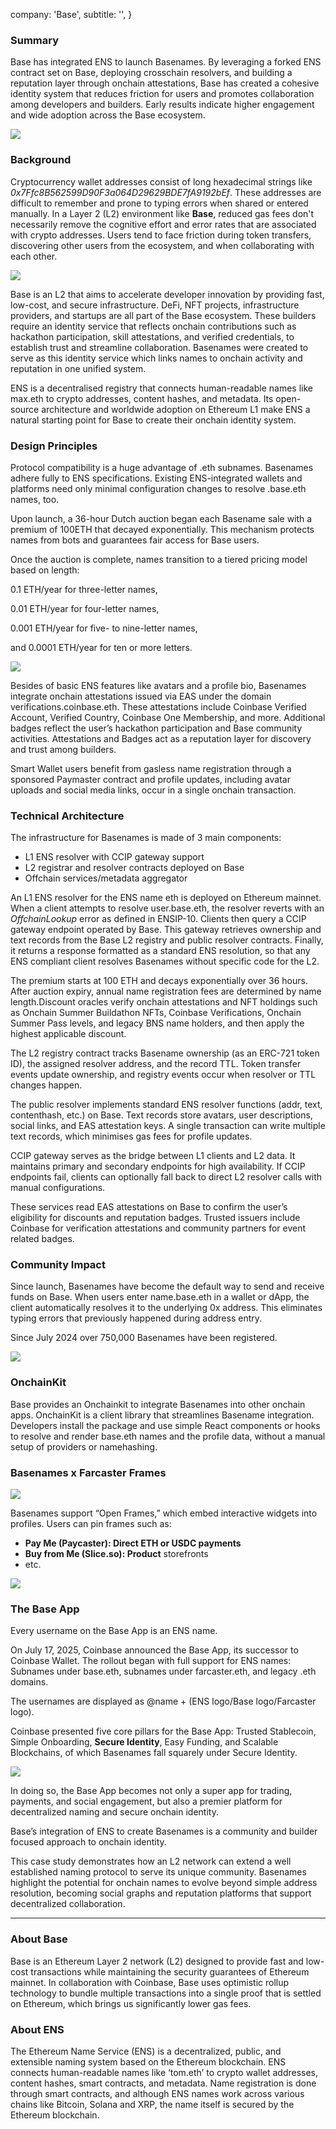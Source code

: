   company: 'Base',
  subtitle: '',
}

### Summary

Base has integrated ENS to launch Basenames. By leveraging a forked ENS contract set on Base, deploying crosschain resolvers, and building a reputation layer through onchain attestations, Base has created a cohesive identity system that reduces friction for users and promotes collaboration among developers and builders. Early results indicate higher engagement and wide adoption across the Base ecosystem.

![](./1.webp)

### Background

Cryptocurrency wallet addresses consist of long hexadecimal strings like *0x7Ffc8B562599D90F3a064D29629BDE7fA9192bEf*. These addresses are difficult to remember and prone to typing errors when shared or entered manually. In a Layer 2 (L2) environment like **Base**, reduced gas fees don't necessarily remove the cognitive effort and error rates that are associated with crypto addresses. Users tend to face friction during token transfers, discovering other users from the ecosystem, and when collaborating with each other.

![](./2.webp)

Base is an L2 that aims to accelerate developer innovation by providing fast, low-cost, and secure infrastructure. DeFi, NFT projects, infrastructure providers, and startups are all part of the Base ecosystem. These builders require an identity service that reflects onchain contributions such as hackathon participation, skill attestations, and verified credentials, to establish trust and streamline collaboration. Basenames were created to serve as this identity service which links names to onchain activity and reputation in one unified system.

ENS is a decentralised registry that connects human-readable names like max.eth to crypto addresses, content hashes, and metadata. Its open-source architecture and worldwide adoption on Ethereum L1 make ENS a natural starting point for Base to create their onchain identity system.

### Design Principles

Protocol compatibility is a huge advantage of .eth subnames. Basenames adhere fully to ENS specifications. Existing ENS-integrated wallets and platforms need only minimal configuration changes to resolve .base.eth names, too.

Upon launch, a 36-hour Dutch auction began each Basename sale with a premium of 100ETH that decayed exponentially. This mechanism protects names from bots and guarantees fair access for Base users.

Once the auction is complete, names transition to a tiered pricing model based on length:

0.1 ETH/year for three-letter names,

0.01 ETH/year for four-letter names,

0.001 ETH/year for five- to nine-letter names,

and 0.0001 ETH/year for ten or more letters.

![](./3.webp)

Besides of basic ENS features like avatars and a profile bio, Basenames integrate onchain attestations issued via EAS under the domain verifications.coinbase.eth. These attestations include Coinbase Verified Account, Verified Country, Coinbase One Membership, and more. Additional badges reflect the user’s hackathon participation and Base community activities. Attestations and Badges act as a reputation layer for discovery and trust among builders.

Smart Wallet users benefit from gasless name registration through a sponsored Paymaster contract and profile updates, including avatar uploads and social media links, occur in a single onchain transaction.

### Technical Architecture

The infrastructure for Basenames is made of 3 main components:

- L1 ENS resolver with CCIP gateway support
- L2 registrar and resolver contracts deployed on Base
- Offchain services/metadata aggregator

An L1 ENS resolver for the ENS name eth is deployed on Ethereum mainnet. When a client attempts to resolve user.base.eth, the resolver reverts with an *OffchainLookup* error as defined in ENSIP-10. Clients then query a CCIP gateway endpoint operated by Base. This gateway retrieves ownership and text records from the Base L2 registry and public resolver contracts. Finally, it returns a response formatted as a standard ENS resolution, so that any ENS compliant client resolves Basenames without specific code for the L2.

The premium starts at 100 ETH and decays exponentially over 36 hours. After auction expiry, annual name registration fees are determined by name length.Discount oracles verify onchain attestations and NFT holdings such as Onchain Summer Buildathon NFTs, Coinbase Verifications, Onchain Summer Pass levels, and legacy BNS name holders, and then apply the highest applicable discount.

The L2 registry contract tracks Basename ownership (as an ERC-721 token ID), the assigned resolver address, and the record TTL. Token transfer events update ownership, and registry events occur when resolver or TTL changes happen.

The public resolver implements standard ENS resolver functions (addr, text, contenthash, etc.) on Base. Text records store avatars, user descriptions, social links, and EAS attestation keys. A single transaction can write multiple text records, which minimises gas fees for profile updates.

CCIP gateway serves as the bridge between L1 clients and L2 data. It maintains primary and secondary endpoints for high availability. If CCIP endpoints fail, clients can optionally fall back to direct L2 resolver calls with manual configurations.

These services read EAS attestations on Base to confirm the user’s eligibility for discounts and reputation badges. Trusted issuers include Coinbase for verification attestations and community partners for event related badges.

### Community Impact

Since launch, Basenames have become the default way to send and receive funds on Base. When users enter name.base.eth in a wallet or dApp, the client automatically resolves it to the underlying 0x address. This eliminates typing errors that previously happened during address entry.

Since July 2024 over 750,000 Basenames have been registered.

![](./4.webp)

### OnchainKit

Base provides an Onchainkit to integrate Basenames into other onchain apps. OnchainKit is a client library that streamlines Basename integration. Developers install the package and use simple React components or hooks to resolve and render base.eth names and the profile data, without a manual setup of providers or namehashing.

### Basenames x Farcaster Frames

![](./5.webp)

Basenames support “Open Frames,” which embed interactive widgets into profiles. Users can pin frames such as:

- **Pay Me (Paycaster): Direct ETH or USDC payments**
- **Buy from Me (Slice.so): Product** storefronts
- etc.

![](./6.webp)

### The Base App

Every username on the Base App is an ENS name.

On July 17, 2025, Coinbase announced the Base App, its successor to Coinbase Wallet. The rollout began with full support for ENS names: Subnames under base.eth, subnames under farcaster.eth, and legacy .eth domains.

The usernames are displayed as @name + (ENS logo/Base logo/Farcaster logo).

Coinbase presented five core pillars for the Base App: Trusted Stablecoin, Simple Onboarding, **Secure Identity**, Easy Funding, and Scalable Blockchains, of which Basenames fall squarely under Secure Identity.

![](./7.webp)

In doing so, the Base App becomes not only a super app for trading, payments, and social engagement, but also a premier platform for decentralized naming and secure onchain identity.

Base’s integration of ENS to create Basenames is a community and builder focused approach to onchain identity.

This case study demonstrates how an L2 network can extend a well established naming protocol to serve its unique community. Basenames highlight the potential for onchain names to evolve beyond simple address resolution, becoming social graphs and reputation platforms that support decentralized collaboration.

--- 

### About Base

Base is an Ethereum Layer 2 network (L2) designed to provide fast and low-cost transactions while maintaining the security guarantees of Ethereum mainnet. In collaboration with Coinbase, Base uses optimistic rollup technology to bundle multiple transactions into a single proof that is settled on Ethereum, which brings us significantly lower gas fees.

### About ENS

The Ethereum Name Service (ENS) is a decentralized, public, and extensible naming system based on the Ethereum blockchain. ENS connects human-readable names like ‘tom.eth’ to crypto wallet addresses, content hashes, smart contracts, and metadata. Name registration is done through smart contracts, and although ENS names work across various chains like Bitcoin, Solana and XRP, the name itself is secured by the Ethereum blockchain.